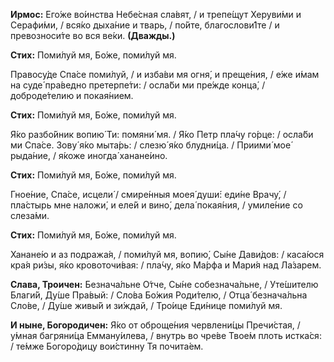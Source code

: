 **Ирмос:** Его́же во́инства Небе́сная сла́вят, / и трепе́щут Херуви́ми и Серафи́ми, / вся́ко дыха́ние и тварь, / по́йте, благослови́1те / и превозноси́те во вся ве́ки. **(Дважды.)**

**Стих:** Поми́луй мя, Бо́же, поми́луй мя.

Правосу́де Спа́се поми́луй, / и изба́ви мя огня́, и преще́ния, / е́же и́мам на суде́ пра́ведно претерпе́ти: / осла́би ми пре́жде конца́, / доброде́телию и покая́нием.

**Стих:** Поми́луй мя, Бо́же, поми́луй мя.

Я́ко разбо́йник вопию́ Ти: помяни́ мя. / Я́ко Петр пла́чу го́рце: / осла́би ми Спа́се. Зову́ я́ко мыта́рь: / слезю́ я́ко блудни́ца. / Приими́ мое́ рыда́ние, / я́коже иногда́ ханане́ино.

**Стих:** Поми́луй мя, Бо́же, поми́луй мя.

Гное́ние, Спа́се, исцели́ / смире́нныя моея́ души́: еди́не Врачу́, / пла́стырь мне наложи́, и еле́й и вино́, дела́ покая́ния, / умиле́ние со слеза́ми.

**Стих:** Поми́луй мя, Бо́же, поми́луй мя.

Ханане́ю и аз подража́я, / поми́луй мя, вопию́, Сы́не Дави́дов: / каса́юся кра́я ри́зы, я́ко кровоточи́вая: / пла́чу, я́ко Ма́рфа и Мари́я над Ла́зарем.

**Слава, Троичен:** Безнача́льне О́тче, Сы́не собезнача́льне, / Уте́шителю Благи́й, Ду́ше Пра́вый: / Сло́ва Бо́жия Роди́телю, / Отца́ безнача́льна Сло́ве, / Ду́ше живы́й и зи́ждай, / Тро́ице Еди́нице поми́луй мя.

**И ныне, Богородичен:** Я́ко от оброще́ния червлени́цы Пречи́стая, / у́мная багряни́ца Емману́илева, / внутрь во чре́ве Твое́м плоть истка́ся: / те́мже Богоро́дицу вои́стинну Тя почита́ем.

